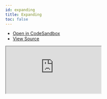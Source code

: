 ```yaml
---
id: expanding
title: Expanding
toc: false
---
```


- [Open in CodeSandbox](https://codesandbox.io/s/github/tannerlinsley/react-table/tree/alpha/examples/expanding)
- [View Source](https://github.com/tannerlinsley/react-table/tree/alpha/examples/expanding)

<iframe
  src="https://codesandbox.io/embed/github/tannerlinsley/react-table/tree/alpha/examples/expanding?autoresize=1&fontsize=14&theme=dark"
  title="tannerlinsley/react-table: expanding"
  sandbox="allow-forms allow-modals allow-popups allow-presentation allow-same-origin allow-scripts"
  style={{
    width: '100%',
    height: '80vh',
    border: '0',
    borderRadius: 8,
    overflow: 'hidden',
    position: 'static',
    zIndex: 0,
  }}
></iframe>
